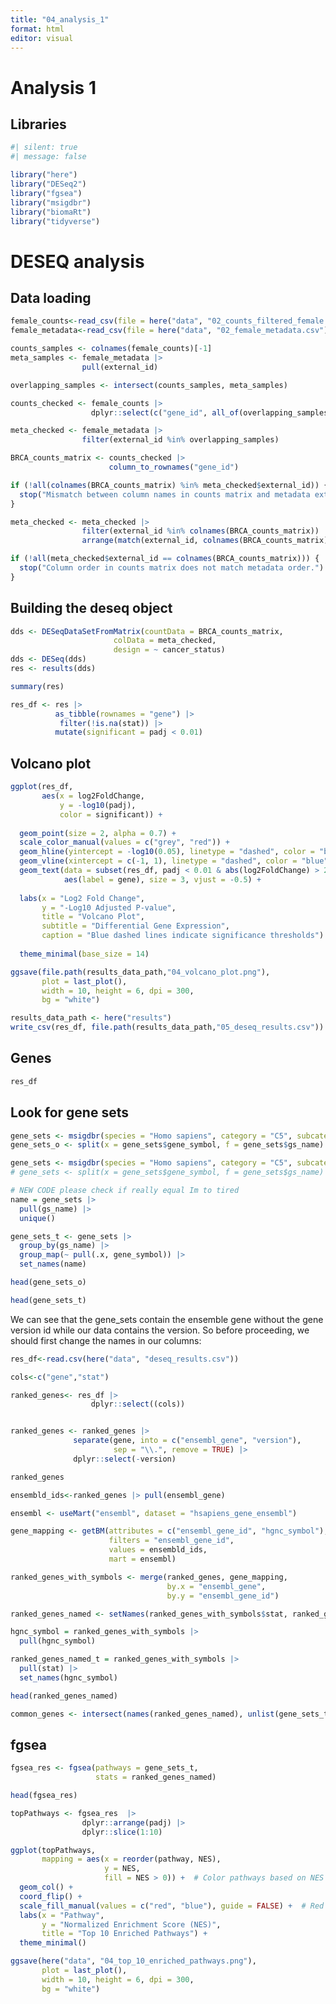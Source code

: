 ```yaml
---
title: "04_analysis_1"
format: html
editor: visual
---
```


# Analysis 1

## Libraries

```r
#| silent: true
#| message: false

library("here")
library("DESeq2")
library("fgsea")
library("msigdbr")
library("biomaRt")
library("tidyverse")
```

# DESEQ analysis

## Data loading

```r

female_counts<-read_csv(file = here("data", "02_counts_filtered_female.csv"))
female_metadata<-read_csv(file = here("data", "02_female_metadata.csv"))

```

```r

counts_samples <- colnames(female_counts)[-1]  
meta_samples <- female_metadata |> 
                pull(external_id)

overlapping_samples <- intersect(counts_samples, meta_samples)

counts_checked <- female_counts |> 
                  dplyr::select(c("gene_id", all_of(overlapping_samples)))  

meta_checked <- female_metadata |>
                filter(external_id %in% overlapping_samples)

BRCA_counts_matrix <- counts_checked |> 
                      column_to_rownames("gene_id")

if (!all(colnames(BRCA_counts_matrix) %in% meta_checked$external_id)) {
  stop("Mismatch between column names in counts matrix and metadata external IDs.")
}

meta_checked <- meta_checked |>
                filter(external_id %in% colnames(BRCA_counts_matrix)) |>
                arrange(match(external_id, colnames(BRCA_counts_matrix)))

if (!all(meta_checked$external_id == colnames(BRCA_counts_matrix))) {
  stop("Column order in counts matrix does not match metadata order.")
}


```

## Building the deseq object

```r
dds <- DESeqDataSetFromMatrix(countData = BRCA_counts_matrix,
                       colData = meta_checked,
                       design = ~ cancer_status)
dds <- DESeq(dds)
res <- results(dds)

```

```r
summary(res)

```

```r
res_df <- res |>
          as_tibble(rownames = "gene") |>  
           filter(!is.na(stat)) |> 
          mutate(significant = padj < 0.01) 
```

## Volcano plot

```r
ggplot(res_df, 
       aes(x = log2FoldChange, 
           y = -log10(padj), 
           color = significant)) +
  
  geom_point(size = 2, alpha = 0.7) + 
  scale_color_manual(values = c("grey", "red")) +
  geom_hline(yintercept = -log10(0.05), linetype = "dashed", color = "blue") +
  geom_vline(xintercept = c(-1, 1), linetype = "dashed", color = "blue") +
  geom_text(data = subset(res_df, padj < 0.01 & abs(log2FoldChange) > 2), 
            aes(label = gene), size = 3, vjust = -0.5) +
  
  labs(x = "Log2 Fold Change", 
       y = "-Log10 Adjusted P-value", 
       title = "Volcano Plot",
       subtitle = "Differential Gene Expression",
       caption = "Blue dashed lines indicate significance thresholds") + 
  
  theme_minimal(base_size = 14) 

ggsave(file.path(results_data_path,"04_volcano_plot.png"), 
       plot = last_plot(), 
       width = 10, height = 6, dpi = 300,
       bg = "white")
```

```r

results_data_path <- here("results")
write_csv(res_df, file.path(results_data_path,"05_deseq_results.csv"))

```

## Genes

```r
res_df
```


## Look for gene sets

```r
gene_sets <- msigdbr(species = "Homo sapiens", category = "C5", subcategory = "BP")
gene_sets_o <- split(x = gene_sets$gene_symbol, f = gene_sets$gs_name)
```

```r
gene_sets <- msigdbr(species = "Homo sapiens", category = "C5", subcategory = "BP")
# gene_sets <- split(x = gene_sets$gene_symbol, f = gene_sets$gs_name)
```

```r
# NEW CODE please check if really equal Im to tired
name = gene_sets |>
  pull(gs_name) |>
  unique()

gene_sets_t <- gene_sets |>
  group_by(gs_name) |>
  group_map(~ pull(.x, gene_symbol)) |>
  set_names(name)
```

```r
head(gene_sets_o)

head(gene_sets_t)
```
We can see that the gene_sets contain the ensemble gene without the gene version id while our data contains the version. So before proceeding, we should first change the names in our columns:

```r

res_df<-read.csv(here("data", "deseq_results.csv"))

cols<-c("gene","stat")

ranked_genes<- res_df |> 
                  dplyr::select((cols))


ranked_genes <- ranked_genes |> 
              separate(gene, into = c("ensembl_gene", "version"), 
                       sep = "\\.", remove = TRUE) |> 
              dplyr::select(-version)

ranked_genes

```

```r

ensembld_ids<-ranked_genes |> pull(ensembl_gene)

ensembl <- useMart("ensembl", dataset = "hsapiens_gene_ensembl")

gene_mapping <- getBM(attributes = c("ensembl_gene_id", "hgnc_symbol"), 
                      filters = "ensembl_gene_id", 
                      values = ensembld_ids, 
                      mart = ensembl)

ranked_genes_with_symbols <- merge(ranked_genes, gene_mapping,
                                   by.x = "ensembl_gene", 
                                   by.y = "ensembl_gene_id")

ranked_genes_named <- setNames(ranked_genes_with_symbols$stat, ranked_genes_with_symbols$hgnc_symbol)
```
```r
hgnc_symbol = ranked_genes_with_symbols |>
  pull(hgnc_symbol)

ranked_genes_named_t = ranked_genes_with_symbols |>
  pull(stat) |>
  set_names(hgnc_symbol)
```

```r
head(ranked_genes_named)
```

```r
common_genes <- intersect(names(ranked_genes_named), unlist(gene_sets_t))

```


## fgsea

```r
fgsea_res <- fgsea(pathways = gene_sets_t,
                   stats = ranked_genes_named)

```
```r
head(fgsea_res)
```

```r
topPathways <- fgsea_res  |> 
                dplyr::arrange(padj) |> 
                dplyr::slice(1:10)  

ggplot(topPathways, 
       mapping = aes(x = reorder(pathway, NES), 
                     y = NES, 
                     fill = NES > 0)) +  # Color pathways based on NES direction
  geom_col() +
  coord_flip() +
  scale_fill_manual(values = c("red", "blue"), guide = FALSE) +  # Red for up, blue for down
  labs(x = "Pathway", 
       y = "Normalized Enrichment Score (NES)", 
       title = "Top 10 Enriched Pathways") +
  theme_minimal()

ggsave(here("data", "04_top_10_enriched_pathways.png"), 
       plot = last_plot(), 
       width = 10, height = 6, dpi = 300,
       bg = "white")
```

